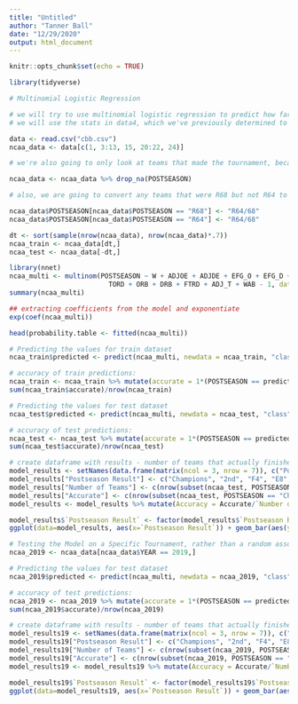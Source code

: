 ---
title: "Untitled"
author: "Tanner Ball"
date: "12/29/2020"
output: html_document
---

```{r setup, include=FALSE}
knitr::opts_chunk$set(echo = TRUE)
```

```{r}
library(tidyverse)
```

```{r}
# Multinomial Logistic Regression

# we will try to use multinomial logistic regression to predict how far a team will go in the ncaa tournament.
# we will use the stats in data4, which we've previously determined to all be significant (with the exception of Games Played (G)), as well as some variables that will serve as context later, but not be part of the model.

data <- read.csv("cbb.csv")
ncaa_data <- data[c(1, 3:13, 15, 20:22, 24)]

# we're also going to only look at teams that made the tournament, because the sheer number of non-tournament teams could throw things off.

ncaa_data <- ncaa_data %>% drop_na(POSTSEASON) 

# also, we are going to convert any teams that were R68 but not R64 to be considered the same, because for all intents and purposes, they are. R68 is simply the play-in round to R64, and it is a relatively new development and there are so few teams in that category that I really don't see the point in considering them differently.

ncaa_data$POSTSEASON[ncaa_data$POSTSEASON == "R68"] <- "R64/68"
ncaa_data$POSTSEASON[ncaa_data$POSTSEASON == "R64"] <- "R64/68"

dt <- sort(sample(nrow(ncaa_data), nrow(ncaa_data)*.7))
ncaa_train <- ncaa_data[dt,]
ncaa_test <- ncaa_data[-dt,]

library(nnet)
ncaa_multi <- multinom(POSTSEASON ~ W + ADJOE + ADJDE + EFG_O + EFG_D + TOR + 
                         TORD + ORB + DRB + FTRD + ADJ_T + WAB - 1, data = ncaa_train)
summary(ncaa_multi)

## extracting coefficients from the model and exponentiate
exp(coef(ncaa_multi))

head(probability.table <- fitted(ncaa_multi))

# Predicting the values for train dataset
ncaa_train$predicted <- predict(ncaa_multi, newdata = ncaa_train, "class")

# accuracy of train predictions:
ncaa_train <- ncaa_train %>% mutate(accurate = 1*(POSTSEASON == predicted))
sum(ncaa_train$accurate)/nrow(ncaa_train)

# Predicting the values for test dataset
ncaa_test$predicted <- predict(ncaa_multi, newdata = ncaa_test, "class")

# accuracy of test predictions:
ncaa_test <- ncaa_test %>% mutate(accurate = 1*(POSTSEASON == predicted))
sum(ncaa_test$accurate)/nrow(ncaa_test)

# create dataframe with results - number of teams that actually finished in each way, and the number of teams we correctly predicted to finish in that way
model_results <- setNames(data.frame(matrix(ncol = 3, nrow = 7)), c("Postseason Result", "Number of Teams", "Accurate"))
model_results["Postseason Result"] <- c("Champions", "2nd", "F4", "E8", "S16", "R32", "R64/68")
model_results["Number of Teams"] <- c(nrow(subset(ncaa_test, POSTSEASON == "Champions")), nrow(subset(ncaa_test, POSTSEASON == "2ND")), nrow(subset(ncaa_test, POSTSEASON == "F4")), nrow(subset(ncaa_test, POSTSEASON == "E8")),   nrow(subset(ncaa_test, POSTSEASON == "S16")), nrow(subset(ncaa_test, POSTSEASON == "R32")), nrow(subset(ncaa_test, POSTSEASON == "R64/68")))
model_results["Accurate"] <- c(nrow(subset(ncaa_test, POSTSEASON == "Champions" & accurate == 1)), nrow(subset(ncaa_test, POSTSEASON == "2ND" & accurate == 1)), nrow(subset(ncaa_test, POSTSEASON == "F4" & accurate == 1)), nrow(subset(ncaa_test, POSTSEASON == "E8" & accurate == 1)), nrow(subset(ncaa_test, POSTSEASON == "S16" & accurate == 1)), nrow(subset(ncaa_test, POSTSEASON == "R32" & accurate == 1)), nrow(subset(ncaa_test, POSTSEASON == "R64/68" & accurate == 1)))
model_results <- model_results %>% mutate(Accuracy = Accurate/`Number of Teams`)

model_results$`Postseason Result` <- factor(model_results$`Postseason Result`,levels = c("Champions", "2nd", "F4", "E8", "S16", "R32", "R64/68"))
ggplot(data=model_results, aes(x=`Postseason Result`)) + geom_bar(aes(y=`Number of Teams`), stat="identity", position="identity", alpha=.3, fill='lightblue', color='lightblue4') + geom_text(aes(y = `Number of Teams`, label = `Number of Teams`), vjust = -0.5) + geom_bar(aes(y=Accurate), stat="identity", position="identity", alpha=.8, fill='pink', color='red') + geom_text(aes(y = Accurate, label = round(Accuracy, 2)), vjust = 1.25) + ggtitle("Model Results on Test Data - Number of Teams and Percentage Correctly\nPredicted for each possible NCAA Tournament Finish")
```

```{r}
# Testing the Model on a Specific Tournament, rather than a random assortment of Tournament Teams
ncaa_2019 <- ncaa_data[ncaa_data$YEAR == 2019,]

# Predicting the values for test dataset
ncaa_2019$predicted <- predict(ncaa_multi, newdata = ncaa_2019, "class")

# accuracy of test predictions:
ncaa_2019 <- ncaa_2019 %>% mutate(accurate = 1*(POSTSEASON == predicted))
sum(ncaa_2019$accurate)/nrow(ncaa_2019)

# create dataframe with results - number of teams that actually finished in each way, and the number of teams we correctly predicted to finish in that way
model_results19 <- setNames(data.frame(matrix(ncol = 3, nrow = 7)), c("Postseason Result", "Number of Teams", "Accurate"))
model_results19["Postseason Result"] <- c("Champions", "2nd", "F4", "E8", "S16", "R32", "R64/68")
model_results19["Number of Teams"] <- c(nrow(subset(ncaa_2019, POSTSEASON == "Champions")), nrow(subset(ncaa_2019, POSTSEASON == "2ND")), nrow(subset(ncaa_2019, POSTSEASON == "F4")), nrow(subset(ncaa_2019, POSTSEASON == "E8")),   nrow(subset(ncaa_2019, POSTSEASON == "S16")), nrow(subset(ncaa_2019, POSTSEASON == "R32")), nrow(subset(ncaa_2019, POSTSEASON == "R64/68")))
model_results19["Accurate"] <- c(nrow(subset(ncaa_2019, POSTSEASON == "Champions" & accurate == 1)), nrow(subset(ncaa_2019, POSTSEASON == "2ND" & accurate == 1)), nrow(subset(ncaa_2019, POSTSEASON == "F4" & accurate == 1)), nrow(subset(ncaa_2019, POSTSEASON == "E8" & accurate == 1)), nrow(subset(ncaa_2019, POSTSEASON == "S16" & accurate == 1)), nrow(subset(ncaa_2019, POSTSEASON == "R32" & accurate == 1)), nrow(subset(ncaa_2019, POSTSEASON == "R64/68" & accurate == 1)))
model_results19 <- model_results19 %>% mutate(Accuracy = Accurate/`Number of Teams`)

model_results19$`Postseason Result` <- factor(model_results19$`Postseason Result`,levels = c("Champions", "2nd", "F4", "E8", "S16", "R32", "R64/68"))
ggplot(data=model_results19, aes(x=`Postseason Result`)) + geom_bar(aes(y=`Number of Teams`), stat="identity", position="identity", alpha=.3, fill='lightblue', color='lightblue4') + geom_text(aes(y = `Number of Teams`, label = `Number of Teams`), vjust = -0.5) + geom_bar(aes(y=Accurate), stat="identity", position="identity", alpha=.8, fill='pink', color='red') + geom_text(aes(y = Accurate, label = round(Accuracy, 2)), vjust = 1.25) + ggtitle("Model Results on 2019 NCAA Tournament")
```
